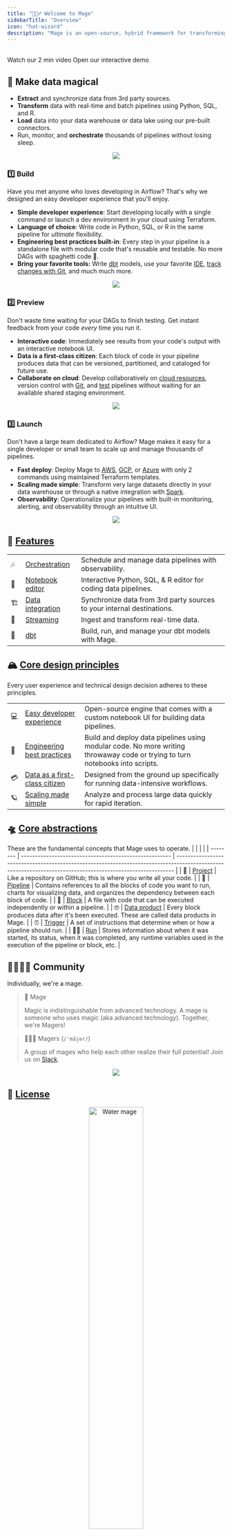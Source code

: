 ```yaml
---
title: "🧙🏻‍♂️ Welcome to Mage"
sidebarTitle: "Overview"
icon: "hat-wizard"
description: "Mage is an open-source, hybrid framework for transforming and integrating data. Mage makes data engineering fun by prioritizing the developer experience. ✨"
---
```


<Snippet file="overview-shields.mdx" />

<br/>

<CardGroup>
  <Card
    title="Product tour"
    icon="circle-play"
    href="https://www.youtube.com/watch?v=hrsErfPDits"
  >
    Watch our 2 min video
  </Card>
  <Card title="Live demo" icon="bullseye-pointer" href="https://demo.mage.ai">
    Open our interactive demo
  </Card>
</CardGroup>

## 🦄 Make data magical

- **Extract** and synchronize data from 3rd party sources.
- **Transform** data with real-time and batch pipelines using Python, SQL, and R.
- **Load** data into your data warehouse or data lake using our pre-built connectors.
- Run, monitor, and **orchestrate** thousands of pipelines without losing sleep.

<p align="center">
<img src="https://github.com/mage-ai/assets/blob/main/mascots/mascots-shorter.jpeg?raw=true" noZoom />
</p>

### 1️⃣ Build

Have you met anyone who loves developing in Airflow? That's why we designed an easy developer experience that you'll enjoy.

- **Simple developer experience**: Start developing locally with a single command or launch a dev environment in your cloud using Terraform.
- **Language of choice**: Write code in Python, SQL, or R in the same pipeline for _ultimate_ flexibility.
- **Engineering best practices built-in**: Every step in your pipeline is a standalone file with modular code that's reusable and testable. No more DAGs with spaghetti code 🍝.
- **Bring your favorite tools:** Write [dbt](dbt/overview) models, use your favorite [IDE](development/text-editor), [track changes with Git](getting-started/setting-up-git), and much much more.

<p align="center">
  <img src= "media/overview/mage-build.gif"/>
</p>

### 2️⃣ Preview

Don't waste time waiting for your DAGs to finish testing. Get instant feedback from your code _every_ time you run it.

- **Interactive code**: Immediately see results from your code's output with an interactive notebook UI.
- **Data is a first-class citizen**: Each block of code in your pipeline produces data that can be versioned, partitioned, and cataloged for future use.
- **Collaborate on cloud**: Develop collaboratively on [cloud resources](production/deploying-to-cloud/architecture), version control with [Git](getting-started/setting-up-git), and [test](development/data-validation) pipelines without waiting for an available shared staging environment.

<p align="center">
  <img src= "media/overview/mage-preview.gif"/>
</p>

### 3️⃣ Launch

Don't have a large team dedicated to Airflow? Mage makes it easy for a single developer or small team to scale up and manage thousands of pipelines.

- **Fast deploy**: Deploy Mage to [AWS](production/deploying-to-cloud/aws/setup), [GCP](production/deploying-to-cloud/gcp/setup), or [Azure](production/deploying-to-cloud/azure/setup) with only 2 commands using maintained Terraform templates.
- **Scaling made simple**: Transform very large datasets directly in your data warehouse or through a native integration with [Spark](integrations/spark-pyspark).
- **Observability**: Operationalize your pipelines with built-in monitoring, alerting, and observability through an intuitive UI.

<p align="center">
  <img src= "media/overview/observability.gif"/>
</p>

## 🔮 [Features](/about/features)
|       |                                                                  |                                                                        |
| ----- | ---------------------------------------------------------------- | ---------------------------------------------------------------------- |
| 🎶   | [Orchestration](/design/data-pipeline-management)                | Schedule and manage data pipelines with observability.                 |
| 📓   | [Notebook editor](/about/features#notebook-for-building-data-pipelines) | Interactive Python, SQL, & R editor for coding data pipelines.         |
| 🏗️ | [Data integration](/data-integrations)                          | Synchronize data from 3rd party sources to your internal destinations. |
| 🚰   | [Streaming](/guides/streaming-pipeline)                | Ingest and transform real-time data.                                   |
| 🧱   | [dbt](/dbt)                                                      | Build, run, and manage your dbt models with Mage.                      |

## 🏔️ [Core design principles](/design/core-design-principles)

Every user experience and technical design decision adheres to these principles.

|     |                                                                                                           |                                                                                                                              |
| --- | --------------------------------------------------------------------------------------------------------- | ---------------------------------------------------------------------------------------------------------------------------- |
| 💻 | [Easy developer experience](/design/core-design-principles#easy-developer-experience)                     | Open-source engine that comes with a custom notebook UI for building data pipelines.                                         |
| 🚢 | [Engineering best practices](/design/core-design-principles#engineering-best-practices-built-in) | Build and deploy data pipelines using modular code. No more writing throwaway code or trying to turn notebooks into scripts. |
| 💳 | [Data as a first-class citizen](/design/core-design-principles#data-is-a-first-class-citizen)             | Designed from the ground up specifically for running data-intensive workflows.                                               |
| 🪐 | [Scaling made simple](/design/core-design-principles#scaling-is-made-simple)                           | Analyze and process large data quickly for rapid iteration.                                                                  |

## 🛸 [Core abstractions](/design/core-abstractions)

These are the fundamental concepts that Mage uses to operate.
|          |                                                        |                                                                                                                                                             |
| -------- | ------------------------------------------------------ | ----------------------------------------------------------------------------------------------------------------------------------------------------------- |
| 🏢      | [Project](/design/core-abstractions#project)           | Like a repository on GitHub; this is where you write all your code.                                                                                         |
| 🪈      | [Pipeline](/design/core-abstractions#pipeline)         | Contains references to all the blocks of code you want to run, charts for visualizing data, and organizes the dependency between each block of code.        |
| 🧱      | [Block](/design/core-abstractions#block)               | A file with code that can be executed independently or within a pipeline.                                                                                   |
| 🤓      | [Data product](/design/core-abstractions#data-product) | Every block produces data after it's been executed. These are called data products in Mage.                                                                 |
| ⏰        | [Trigger](/design/core-abstractions#trigger)           | A set of instructions that determine when or how a pipeline should run.                                                                                     |
| 🏃‍♂️ | [Run](/design/core-abstractions#run)                   | Stores information about when it was started, its status, when it was completed, any runtime variables used in the execution of the pipeline or block, etc. |

## 👨‍👩‍👧‍👦 Community

Individually, we're a mage.

> 🧙 Mage
>
> Magic is indistinguishable from advanced technology. A mage is someone who
> uses magic (aka advanced technology). Together, we're Magers!

> 🧙‍♂️🧙 Magers (`/ˈmājər/`)
>
> A group of mages who help each other realize their full potential! Join us on [Slack](https://www.mage.ai/chat).

<p align="center">
  <img src= "media/overview/slack.gif"/>
</p>

## 🪪 [License](https://github.com/mage-ai/mage-ai/blob/master/LICENSE)

<p align='center'>
<img
  className="w-80"
  width='50%'
  src="/media/mage-water-charging-up.svg"
  alt="Water mage"
/>
</p>
